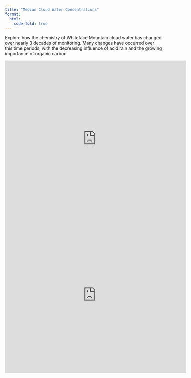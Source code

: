 ```yaml
---
title: "Median Cloud Water Concentrations"
format:
  html:
    code-fold: true
---
```


Explore how the chemistry of Whiteface Mountain cloud water has changed over nearly 3 decades of monitoring. Many changes have occurred over this time periods, with the decreasing influence of acid rain and the growing importance of organic carbon.

```{=html}
<iframe height="500" width="115%" frameborder="yes" src="https://larebear08.shinyapps.io/CloudWaterApp/"> </iframe>
```
```{=html}
<iframe height="500" width="115%" frameborder="yes" src="https://larebear08.shinyapps.io/CloudWaterApp/"> </iframe>
```
